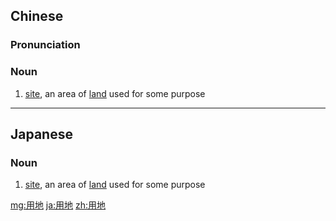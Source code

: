 ==Chinese==
{{zh-forms}}

===Pronunciation===
{{zh-pron
|m=yòngdì
|c=jung6 dei6
|h=pfs=yung-thi
|mn=iōng-tē/iōng-tōe
|cat=n
}}

===Noun===
{{zh-noun}}

# [[site]], an area of [[land]] used for some purpose

----

==Japanese==
{{ja-kanjitab|よう|ち|yomi=on}}

===Noun===
{{ja-noun|ようち}}

# [[site]], an area of [[land]] used for some purpose

[[mg:用地]]
[[ja:用地]]
[[zh:用地]]